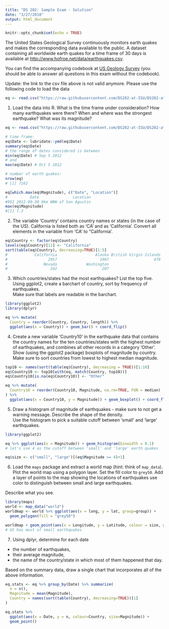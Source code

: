 ```yaml
---
title: "DS 202: Sample Exam - Solution"
date: "3/27/2018"
output: html_document
---
```


```r
knitr::opts_chunk$set(echo = TRUE)
```

The United States Geological Survey continuously monitors earth quakes and makes the corresponding data available to the public. 
A dataset containing all worldwide earth quakes  for a time frame of 30 days is available at <a href="http://www.hofroe.net/data/earthquakes.csv">http://www.hofroe.net/data/earthquakes.csv</a>.

You can find the accompanying codebook at <a href="http://earthquake.usgs.gov/earthquakes/feed/v1.0/csv.php">US Geology Survey</a> (you should be able to answer all questions in this exam without the codebook). 

Update: the link to the csv file above is not valid anymore. Please use the following code to load the data

```r
eq <- read.csv("https://raw.githubusercontent.com/DS202-at-ISU/DS202-at-ISU.github.io/master/exams/earthquakes.csv")
```

1. Load the data into R. What is the time frame under consideration? How many earthquakes were there?
When and where was the strongest earthquake? What was its magnitude?

```r
eq <- read.csv("https://raw.githubusercontent.com/DS202-at-ISU/DS202-at-ISU.github.io/master/exams/earthquakes.csv")

# time frame:
eq$Date <- lubridate::ymd(eq$Date)
summary(eq$Date)
# the range of dates considered is between
min(eq$Date) # Sep 5 2012
# and 
max(eq$Date) # Oct 5 2012

# number of earth quakes:
nrow(eq)
# [1] 7162

eq[which.max(eq$Magnitude), c("Date", "Location")]
#          Date               Location
#952 2012-09-30 9km WNW of San Agustin
max(eq$Magnitude)
#[1] 7.3
```

2. The variable 'Country' contains country names or states (in the case of the US). California is listed both as 'CA' and as 'California'. Convert all elements in the variable from 'CA' to "California'. 

```r
eq$Country <- factor(eq$Country)
levels(eq$Country)[11] <- "California"
sort(table(eq$Country), decreasing=TRUE)[1:5]
#            California                 Alaska British Virgin Islands 
#                  2957                   1907                    479 
#                Nevada             Washington 
#                   242                    207 

```

3. Which countries/states had the most earthquakes? List the top five. <br>
Using ggplot2, create a barchart of country, sort by frequency of earthquakes. 	<br>
Make sure that labels are readable in the barchart.

```r
library(ggplot2)
library(dplyr)

eq %>% mutate(
  Country = reorder(Country, Country, length)) %>%
  ggplot(aes(x = Country)) + geom_bar() + coord_flip()
```

4. Create a new variable 'Country10' in the earthquake data that contains the country names  for the  ten countries/states with the highest number of earthquakes, and combines all other records in a category 'Other'. <br>
Show (using the ggplot2 package) boxplots of magnitude by country. Make sure to sort countries from lowest to highest median magnitude.

```r
top10 <- names(sort(table(eq$Country), decreasing = TRUE))[1:10]
eq$Country10 <- top10[with(eq, match(Country, top10))]
eq$Country10[is.na(eq$Country10)] <- "Other"

eq %>% mutate(
  Country10 = reorder(Country10, Magnitude, na.rm=TRUE, FUN = median)
) %>%
  ggplot(aes(x = Country10, y = Magnitude)) + geom_boxplot() + coord_flip()
```

5.	Draw a histogram of magnitude of earthquakes - make sure to not get a warning message.
Describe the shape of the density. <br>
Use the histogram to pick a suitable cutoff between 'small' and 'large' earthquakes. 
```r
library(ggplot2)

eq %>% ggplot(aes(x = Magnitude)) + geom_histogram(binwidth = 0.1)
# let's use 4 as the cutoff between 'small' and 'large' earth quakes

eq$size <- c("small", "large")[(eq$Magnitude >= 4)+1]
```

6. Load the `maps` package and extract a world map (hint: think of `map_data`). Plot the world map using a polygon layer. Set the fill color to `grey50`.
Add a layer of points to the map showing the locations of earthquakes use color to distinguish between small and large earthquakes.

Describe what you see.

```r
library(maps)
world <- map_data("world")
worldmap <- world %>% ggplot(aes(x = long, y = lat, group=group)) + 
  geom_polygon(fill = "grey50") 

worldmap + geom_point(aes(x = Longitude, y = Latitude, colour = size, group=1), data = eq)
# US has most of small earthquakes
```

7. Using dplyr, determine for each date

- the number of earthquakes, 
- their average magnitude, 
- the name of the country/state in which most of them happened that day. 

Based on the summary data, draw a single chart that incorporates all of the above information.

```r
eq.stats <- eq %>% group_by(Date) %>% summarize(
  n = n(),
  Magnitude = mean(Magnitude),
  Country = names(sort(table(Country), decreasing=TRUE))[1]
)

eq.stats %>% 
  ggplot(aes(x = Date, y = n, colour=Country, size=Magnitude)) + 
  geom_point()
```
